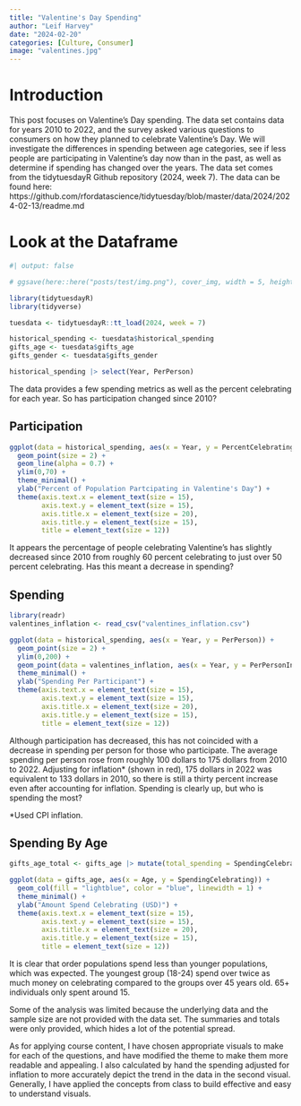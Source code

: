 ```yaml
---
title: "Valentine's Day Spending"
author: "Leif Harvey"
date: "2024-02-20"
categories: [Culture, Consumer]
image: "valentines.jpg"
---
```


# Introduction

This post focuses on Valentine's Day spending. The data set contains data for years 2010 to 2022, and the survey asked various questions to consumers on how they planned to celebrate Valentine's Day. We will investigate the differences in spending between age categories, see if less people are participating in Valentine's day now than in the past, as well as determine if spending has changed over the years. The data set comes from the tidytuesdayR Github repository (2024, week 7). The data can be found here: https://github.com/rfordatascience/tidytuesday/blob/master/data/2024/2024-02-13/readme.md

# Look at the Dataframe
```r
#| output: false

# ggsave(here::here("posts/test/img.png"), cover_img, width = 5, height = 4)

library(tidytuesdayR)
library(tidyverse)

tuesdata <- tidytuesdayR::tt_load(2024, week = 7)

historical_spending <- tuesdata$historical_spending
gifts_age <- tuesdata$gifts_age
gifts_gender <- tuesdata$gifts_gender
```

```r
historical_spending |> select(Year, PerPerson)
```

The data provides a few spending metrics as well as the percent celebrating for each year. So has participation changed since 2010?

## Participation
```r


ggplot(data = historical_spending, aes(x = Year, y = PercentCelebrating)) + 
  geom_point(size = 2) + 
  geom_line(alpha = 0.7) + 
  ylim(0,70) + 
  theme_minimal() +
  ylab("Percent of Population Partcipating in Valentine's Day") +
  theme(axis.text.x = element_text(size = 15),
        axis.text.y = element_text(size = 15),
        axis.title.x = element_text(size = 20),
        axis.title.y = element_text(size = 15),
        title = element_text(size = 12))
```

It appears the percentage of people celebrating Valentine's has slightly decreased since 2010 from roughly 60 percent celebrating to just over 50 percent celebrating. Has this meant a decrease in spending?

## Spending
```r
library(readr)
valentines_inflation <- read_csv("valentines_inflation.csv")

ggplot(data = historical_spending, aes(x = Year, y = PerPerson)) + 
  geom_point(size = 2) + 
  ylim(0,200) + 
  geom_point(data = valentines_inflation, aes(x = Year, y = PerPersonInflation), color = "red", size = 2) + 
  theme_minimal() +
  ylab("Spending Per Participant") +
  theme(axis.text.x = element_text(size = 15),
        axis.text.y = element_text(size = 15),
        axis.title.x = element_text(size = 20),
        axis.title.y = element_text(size = 15),
        title = element_text(size = 12))
```

Although participation has decreased, this has not coincided with a decrease in spending per person for those who participate. The average spending per person rose from roughly 100 dollars to 175 dollars from 2010 to 2022. Adjusting for inflation* (shown in red), 175 dollars in 2022 was equivalent to 133 dollars in 2010, so there is still a thirty percent increase even after accounting for inflation. Spending is clearly up, but who is spending the most?

*Used CPI inflation.

## Spending By Age
```r
gifts_age_total <- gifts_age |> mutate(total_spending = SpendingCelebrating + Candy + Flowers + Jewelry + GreetingCards + EveningOut + Clothing + GiftCards)

ggplot(data = gifts_age, aes(x = Age, y = SpendingCelebrating)) + 
  geom_col(fill = "lightblue", color = "blue", linewidth = 1) + 
  theme_minimal() +
  ylab("Amount Spend Celebrating (USD)") +
  theme(axis.text.x = element_text(size = 15),
        axis.text.y = element_text(size = 15),
        axis.title.x = element_text(size = 20),
        axis.title.y = element_text(size = 15),
        title = element_text(size = 12))
```

It is clear that order populations spend less than younger populations, which was expected. The youngest group (18-24) spend over twice as much money on celebrating compared to the groups over 45 years old. 65+ individuals only spent around 15.

Some of the analysis was limited because the underlying data and the sample size are not provided with the data set. The summaries and totals were only provided, which hides a lot of the potential spread.

As for applying course content, I have chosen appropriate visuals to make for each of the questions, and have modified the theme to make them more readable and appealing. I also calculated by hand the spending adjusted for inflation to more accurately depict the trend in the data in the second visual. Generally, I have applied the concepts from class to build effective and easy to understand visuals.








